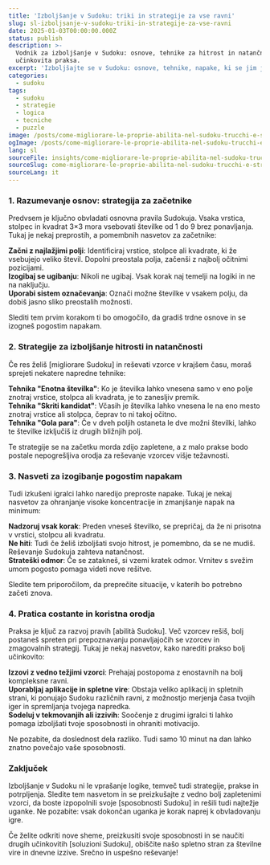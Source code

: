 ```yaml
---
title: 'Izboljšanje v Sudoku: triki in strategije za vse ravni'
slug: sl-izboljsanje-v-sudoku-triki-in-strategije-za-vse-ravni
date: 2025-01-03T00:00:00.000Z
status: publish
description: >-
  Vodnik za izboljšanje v Sudoku: osnove, tehnike za hitrost in natančnost, napake, ki se jim je treba izogniti, in
  učinkovita praksa.
excerpt: 'Izboljšajte se v Sudoku: osnove, tehnike, napake, ki se jim je treba izogniti, in praksa.'
categories:
  - sudoku
tags:
  - sudoku
  - strategie
  - logica
  - tecniche
  - puzzle
image: /posts/come-migliorare-le-proprie-abilita-nel-sudoku-trucchi-e-strategie-per-principianti-e-avanzati/card.webp
ogImage: /posts/come-migliorare-le-proprie-abilita-nel-sudoku-trucchi-e-strategie-per-principianti-e-avanzati/og.webp
lang: sl
sourceFile: insights/come-migliorare-le-proprie-abilita-nel-sudoku-trucchi-e-strategie-per-principianti-e-avanzati.mdx
sourceSlug: come-migliorare-le-proprie-abilita-nel-sudoku-trucchi-e-strategie-per-principianti-e-avanzati
sourceLang: it
---
```



<BreakoutImage src="/posts/come-migliorare-le-proprie-abilita-nel-sudoku-trucchi-e-strategie-per-principianti-e-avanzati/cover.webp" alt="Griglia Sudoku con annotazioni e tecniche evidenziate" />










### 1. Razumevanje osnov: strategija za začetnike

Predvsem je ključno obvladati osnovna pravila Sudokuja. Vsaka vrstica, stolpec in kvadrat 3&#215;3 mora vsebovati številke od 1 do 9 brez ponavljanja. Tukaj je nekaj preprostih, a pomembnih nasvetov za začetnike:





**Začni z najlažjimi polji**: Identificiraj vrstice, stolpce ali kvadrate, ki že vsebujejo veliko števil. Dopolni preostala polja, začenši z najbolj očitnimi pozicijami.  
**Izogibaj se ugibanju**: Nikoli ne ugibaj. Vsak korak naj temelji na logiki in ne na naključju.  
**Uporabi sistem označevanja**: Označi možne številke v vsakem polju, da dobiš jasno sliko preostalih možnosti.

Slediti tem prvim korakom ti bo omogočilo, da gradiš trdne osnove in se izogneš pogostim napakam.









### 2. Strategije za izboljšanje hitrosti in natančnosti

Če res želiš [migliorare Sudoku] in reševati vzorce v krajšem času, moraš sprejeti nekatere napredne tehnike:





**Tehnika "Enotna številka"**: Ko je številka lahko vnesena samo v eno polje znotraj vrstice, stolpca ali kvadrata, je to zanesljiv premik.  
**Tehnika "Skriti kandidat"**: Včasih je številka lahko vnesena le na eno mesto znotraj vrstice ali stolpca, čeprav to ni takoj očitno.  
**Tehnika "Gola para"**: Če v dveh poljih ostaneta le dve možni številki, lahko te številke izključiš iz drugih bližnjih polj.

Te strategije se na začetku morda zdijo zapletene, a z malo prakse bodo postale nepogrešljiva orodja za reševanje vzorcev višje težavnosti.









### 3. Nasveti za izogibanje pogostim napakam

Tudi izkušeni igralci lahko naredijo preproste napake. Tukaj je nekaj nasvetov za ohranjanje visoke koncentracije in zmanjšanje napak na minimum:





**Nadzoruj vsak korak**: Preden vneseš številko, se prepričaj, da že ni prisotna v vrstici, stolpcu ali kvadratu.  
**Ne hiti**: Tudi če želiš izboljšati svojo hitrost, je pomembno, da se ne mudiš. Reševanje Sudokuja zahteva natančnost.  
**Strateški odmor**: Če se zatakneš, si vzemi kratek odmor. Vrnitev s svežim umom pogosto pomaga videti nove rešitve.

Sledite tem priporočilom, da preprečite situacije, v katerih bo potrebno začeti znova.









### 4. Pratica costante in koristna orodja

Praksa je ključ za razvoj pravih [abilità Sudoku]. Več vzorcev rešiš, bolj postaneš spreten pri prepoznavanju ponavljajočih se vzorcev in zmagovalnih strategij. Tukaj je nekaj nasvetov, kako narediti prakso bolj učinkovito:





**Izzovi z vedno težjimi vzorci**: Prehajaj postopoma z enostavnih na bolj kompleksne ravni.  
**Uporabljaj aplikacije in spletne vire**: Obstaja veliko aplikacij in spletnih strani, ki ponujajo Sudoku različnih ravni, z možnostjo merjenja časa tvojih iger in spremljanja tvojega napredka.  
**Sodeluj v tekmovanjih ali izzivih**: Soočenje z drugimi igralci ti lahko pomaga izboljšati tvoje sposobnosti in ohraniti motivacijo.

Ne pozabite, da doslednost dela razliko. Tudi samo 10 minut na dan lahko znatno povečajo vaše sposobnosti.









### Zaključek

Izboljšanje v Sudoku ni le vprašanje logike, temveč tudi strategije, prakse in potrpljenja. Sledite tem nasvetom in se preizkušajte z vedno bolj zapletenimi vzorci, da boste izpopolnili svoje [sposobnosti Sudoku] in rešili tudi najtežje uganke. Ne pozabite: vsak dokončan uganka je korak naprej k obvladovanju igre.



Če želite odkriti nove sheme, preizkusiti svoje sposobnosti in se naučiti drugih učinkovitih [soluzioni Sudoku], obiščite našo spletno stran za številne vire in dnevne izzive. Srečno in uspešno reševanje!